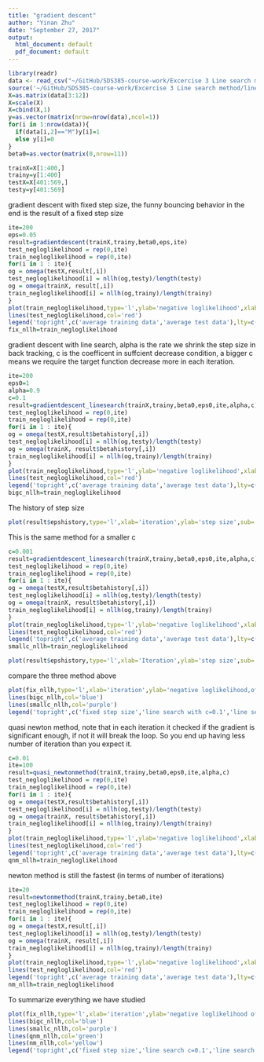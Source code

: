 ```yaml
---
title: "gradient descent"
author: "Yinan Zhu"
date: "September 27, 2017"
output:
  html_document: default
  pdf_document: default
---
```


```r
library(readr)
data <- read_csv("~/GitHub/SDS385-course-work/Excercise 3 Line search method/line search/wdbc.csv",col_names = FALSE)
source('~/GitHub/SDS385-course-work/Excercise 3 Line search method/line search/gradient descent functions.R')
X=as.matrix(data[3:12])
X=scale(X)
X=cbind(X,1)
y=as.vector(matrix(nrow=nrow(data),ncol=1))
for(i in 1:nrow(data)){
  if(data[i,2]=="M")y[i]=1
  else y[i]=0
}
beta0=as.vector(matrix(0,nrow=11))

trainX=X[1:400,]
trainy=y[1:400]
testX=X[401:569,]
testy=y[401:569]
```

gradient descent with fixed step size, the funny bouncing behavior in the end is the result of a fixed step size
```r
ite=200
eps=0.05
result=gradientdescent(trainX,trainy,beta0,eps,ite)
test_negloglikelihood = rep(0,ite)
train_negloglikelihood = rep(0,ite)
for(i in 1 : ite){
og = omega(testX,result[,i])
test_negloglikelihood[i] = nllh(og,testy)/length(testy)
og = omega(trainX, result[,i])
train_negloglikelihood[i] = nllh(og,trainy)/length(trainy)
}
plot(train_negloglikelihood,type='l',ylab='negative loglikelihood',xlab='Iteration',sub='gradient search step size=0.05')
lines(test_negloglikelihood,col='red')
legend('topright',c('average training data','average test data'),lty=c(1,1),col=c('black','red'))
fix_nllh=train_negloglikelihood
```


gradient descent with line search, alpha is the rate we shrink the step size in back tracking, c is the coefficent in suffcient decrease condition, a bigger c means we require the target function decrease more in each iteration.
```r
ite=200
eps0=1
alpha=0.9
c=0.1
result=gradientdescent_linesearch(trainX,trainy,beta0,eps0,ite,alpha,c)
test_negloglikelihood = rep(0,ite)
train_negloglikelihood = rep(0,ite)
for(i in 1 : ite){
og = omega(testX,result$betahistory[,i])
test_negloglikelihood[i] = nllh(og,testy)/length(testy)
og = omega(trainX, result$betahistory[,i])
train_negloglikelihood[i] = nllh(og,trainy)/length(trainy)
}
plot(train_negloglikelihood,type='l',ylab='negative loglikelihood',xlab='iteration',sub='gradient search backtracking c=0.1')
lines(test_negloglikelihood,col='red')
legend('topright',c('average training data','average test data'),lty=c(1,1),col=c('black','red'))
bigc_nllh=train_negloglikelihood
```


The history of step size
```r
plot(result$epshistory,type='l',xlab='iteration',ylab='step size',sub='history of step size')
```

This is the same method for a smaller c
```r
c=0.001
result=gradientdescent_linesearch(trainX,trainy,beta0,eps0,ite,alpha,c)
test_negloglikelihood = rep(0,ite)
train_negloglikelihood = rep(0,ite)
for(i in 1 : ite){
og = omega(testX,result$betahistory[,i])
test_negloglikelihood[i] = nllh(og,testy)/length(testy)
og = omega(trainX, result$betahistory[,i])
train_negloglikelihood[i] = nllh(og,trainy)/length(trainy)
}
plot(train_negloglikelihood,type='l',ylab='negative loglikelihood',xlab='iteration',sub='gradient search backtracking c=0.001')
lines(test_negloglikelihood,col='red')
legend('topright',c('average training data','average test data'),lty=c(1,1),col=c('black','red'))
smallc_nllh=train_negloglikelihood
```


```r
plot(result$epshistory,type='l',xlab='Iteration',ylab='step size',sub='history of step size')
```

compare the three method above
```r
plot(fix_nllh,type='l',xlab='iteration',ylab='negative loglikelihood,of training data')
lines(bigc_nllh,col='blue')
lines(smallc_nllh,col='purple')
legend('topright',c('fixed step size','line search with c=0.1','line search with c=0.001'),lty=c(1,1),col=c('black','blue','purple'))
```

quasi newton method, note that in each iteration it checked if the gradient is significant enough, if not it will break the loop. So you end up having less number of iteration than you expect it.
```r
c=0.01
ite=100
result=quasi_newtonmethod(trainX,trainy,beta0,eps0,ite,alpha,c)
test_negloglikelihood = rep(0,ite)
train_negloglikelihood = rep(0,ite)
for(i in 1 : ite){
og = omega(testX,result$betahistory[,i])
test_negloglikelihood[i] = nllh(og,testy)/length(testy)
og = omega(trainX, result$betahistory[,i])
train_negloglikelihood[i] = nllh(og,trainy)/length(trainy)
}
plot(train_negloglikelihood,type='l',ylab='negative loglikelihood',xlab='iteration',sub='quasi newton method')
lines(test_negloglikelihood,col='red')
legend('topright',c('average training data','average test data'),lty=c(1,1),col=c('black','red'))
qnm_nllh=train_negloglikelihood
```

newton method is still the fastest (in terms of number of iterations)

```r
ite=20
result=newtonmethod(trainX,trainy,beta0,ite)
test_negloglikelihood = rep(0,ite)
train_negloglikelihood = rep(0,ite)
for(i in 1 : ite){
og = omega(testX,result[,i])
test_negloglikelihood[i] = nllh(og,testy)/length(testy)
og = omega(trainX, result[,i])
train_negloglikelihood[i] = nllh(og,trainy)/length(trainy)
}
plot(train_negloglikelihood,type='l',ylab='negative loglikelihood',xlab='',sub='newton method')
lines(test_negloglikelihood,col='red')
legend('topright',c('average training data','average test data'),lty=c(1,1),col=c('black','red'))
nm_nllh=train_negloglikelihood
```

To summarize everything we have studied

```r
plot(fix_nllh,type='l',xlab='iteration',ylab='negative loglikelihood of training data')
lines(bigc_nllh,col='blue')
lines(smallc_nllh,col='purple')
lines(qnm_nllh,col='green')
lines(nm_nllh,col='yellow')
legend('topright',c('fixed step size','line search c=0.1','line search c=0.001','quasi newton','newton'),lty=c(1,1),col=c('black','blue','purple','green','yellow'))
```
